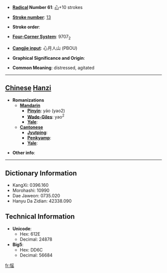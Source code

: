 * '''[[Wiktionary:Chinese radical index| Radical]] Number 61''': [[Wiktionary:Chinese radical index 心|心]]+10 strokes

* '''[[Wiktionary:Chinese total strokes index|Stroke number]]''': [[Wiktionary:Chinese total strokes index 13|13]]

* '''Stroke order''': 

* '''[[Wiktionary:Chinese four corner index|Four-Corner System]]''': 9707<sub>2</sub>

* '''[[Wiktionary:Chinese Cangjie index|Cangjie input]]''': 心月人山 (PBOU)

* '''Graphical Significance and Origin''': 

* '''Common Meaning''': distressed, agitated

----

== [[Chinese]] [[Hanzi]] ==

* '''Romanizations'''
** '''[[Mandarin]]'''
*** '''[[Pinyin]]''': yáo (yao2)
*** '''[[Wade-Giles]]''': yao<sup>2</sup>
*** '''[[Yale]]''': 
** '''[[Cantonese]]'''
*** '''[[Jyutping]]''':
*** '''[[Penkyamp]]''': 
*** '''[[Yale]]''': 

* '''Other info''': 

----

== Dictionary Information ==

* KangXi: 0396.160
* Morohashi: 10990
* Dae Jaweon: 0735.020
* Hanyu Da Zidian: 42338.090

== Technical Information ==

* '''Unicode''':
** Hex: 612E
** Decimal: 24878
* '''Big5''':
** Hex: DD6C
** Decimal: 56684

[[fr:愮]]
